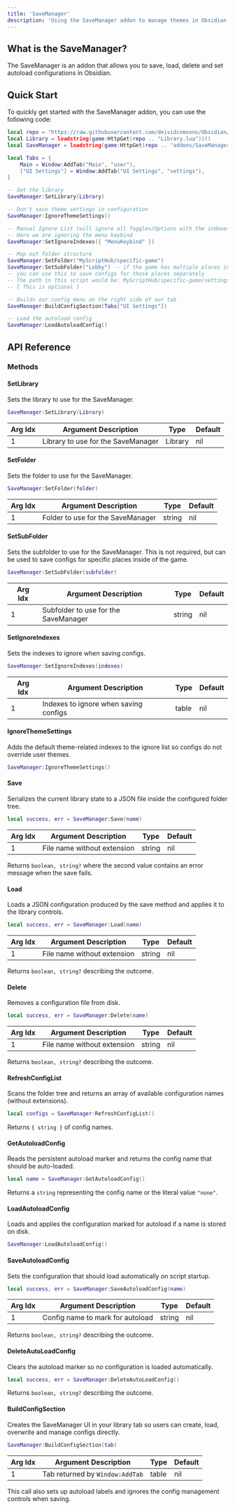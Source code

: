 ```yaml
---
title: 'SaveManager'
description: 'Using the SaveManager addon to manage themes in Obsidian'
---
```



<InlineTOC items={toc} />

## What is the SaveManager?

The SaveManager is an addon that allows you to save, load, delete and set autoload configurations in Obsidian.

## Quick Start

To quickly get started with the SaveManager addon, you can use the following code:

```lua
local repo = "https://raw.githubusercontent.com/deividcomsono/Obsidian/main/"
local Library = loadstring(game:HttpGet(repo .. "Library.lua"))()
local SaveManager = loadstring(game:HttpGet(repo .. "addons/SaveManager.lua"))()

local Tabs = {
	Main = Window:AddTab("Main", "user"),
	["UI Settings"] = Window:AddTab("UI Settings", "settings"),
}

-- Set the library
SaveManager:SetLibrary(Library)

-- Don't save theme settings in configuration
SaveManager:IgnoreThemeSettings()

-- Manual Ignore List (will ignore all Toggles/Options with the indexes provided)
-- Here we are ignoring the menu keybind
SaveManager:SetIgnoreIndexes({ "MenuKeybind" })

-- Map out folder structure
SaveManager:SetFolder("MyScriptHub/specific-game")
SaveManager:SetSubFolder("Lobby") -- if the game has multiple places inside of it (for example: DOORS)
-- you can use this to save configs for those places separately
-- The path in this script would be: MyScriptHub/specific-game/settings/specific-place
-- [ This is optional ]

-- Builds our config menu on the right side of our tab
SaveManager:BuildConfigSection(Tabs["UI Settings"])

-- Load the autoload config
SaveManager:LoadAutoloadConfig()
```

## API Reference

### Methods

#### SetLibrary
Sets the library to use for the SaveManager.

```lua
SaveManager:SetLibrary(Library)
```

| Arg Idx | Argument Description | Type | Default |
| --- | --- | --- | --- |
| 1 | Library to use for the SaveManager | Library | nil |

#### SetFolder
Sets the folder to use for the SaveManager.

```lua
SaveManager:SetFolder(folder)
```

| Arg Idx | Argument Description | Type | Default |
| --- | --- | --- | --- |
| 1 | Folder to use for the SaveManager | string | nil |

#### SetSubFolder
Sets the subfolder to use for the SaveManager. This is not required, but can be used to save configs for specific places inside of the game.

```lua
SaveManager:SetSubFolder(subfolder)
```

| Arg Idx | Argument Description | Type | Default |
| --- | --- | --- | --- |
| 1 | Subfolder to use for the SaveManager | string | nil |

#### SetIgnoreIndexes
Sets the indexes to ignore when saving configs.

```lua
SaveManager:SetIgnoreIndexes(indexes)
```

| Arg Idx | Argument Description | Type | Default |
| --- | --- | --- | --- |
| 1 | Indexes to ignore when saving configs | table | nil |

#### IgnoreThemeSettings
Adds the default theme-related indexes to the ignore list so configs do not override user themes.

```lua
SaveManager:IgnoreThemeSettings()
```

#### Save
Serializes the current library state to a JSON file inside the configured folder tree.

```lua
local success, err = SaveManager:Save(name)
```

| Arg Idx | Argument Description | Type | Default |
| --- | --- | --- | --- |
| 1 | File name without extension | string | nil |

Returns `boolean, string?` where the second value contains an error message when the save fails.

#### Load
Loads a JSON configuration produced by the save method and applies it to the library controls.

```lua
local success, err = SaveManager:Load(name)
```

| Arg Idx | Argument Description | Type | Default |
| --- | --- | --- | --- |
| 1 | File name without extension | string | nil |

Returns `boolean, string?` describing the outcome.

#### Delete
Removes a configuration file from disk.

```lua
local success, err = SaveManager:Delete(name)
```

| Arg Idx | Argument Description | Type | Default |
| --- | --- | --- | --- |
| 1 | File name without extension | string | nil |

Returns `boolean, string?` describing the outcome.

#### RefreshConfigList
Scans the folder tree and returns an array of available configuration names (without extensions).

```lua
local configs = SaveManager:RefreshConfigList()
```

Returns `{ string }` of config names.

#### GetAutoloadConfig
Reads the persistent autoload marker and returns the config name that should be auto-loaded.

```lua
local name = SaveManager:GetAutoloadConfig()
```

Returns a `string` representing the config name or the literal value `"none"`.

#### LoadAutoloadConfig
Loads and applies the configuration marked for autoload if a name is stored on disk.

```lua
SaveManager:LoadAutoloadConfig()
```

#### SaveAutoloadConfig
Sets the configuration that should load automatically on script startup.

```lua
local success, err = SaveManager:SaveAutoloadConfig(name)
```

| Arg Idx | Argument Description | Type | Default |
| --- | --- | --- | --- |
| 1 | Config name to mark for autoload | string | nil |

Returns `boolean, string?` describing the outcome.

#### DeleteAutoLoadConfig
Clears the autoload marker so no configuration is loaded automatically.

```lua
local success, err = SaveManager:DeleteAutoLoadConfig()
```

Returns `boolean, string?` describing the outcome.

#### BuildConfigSection
Creates the SaveManager UI in your library tab so users can create, load, overwrite and manage configs directly.

```lua
SaveManager:BuildConfigSection(tab)
```

| Arg Idx | Argument Description | Type | Default |
| --- | --- | --- | --- |
| 1 | Tab returned by `Window:AddTab` | table | nil |

This call also sets up autoload labels and ignores the config management controls when saving.
